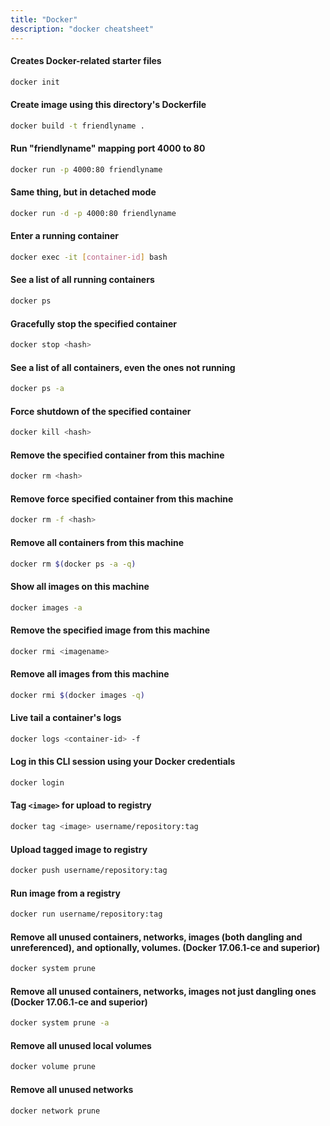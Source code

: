 ```yaml
---
title: "Docker"
description: "docker cheatsheet"
---
```



<RollButton />

#### Creates Docker-related starter files

```bash
docker init
```

#### Create image using this directory's Dockerfile

```bash
docker build -t friendlyname .
```

#### Run "friendlyname" mapping port 4000 to 80

```bash
docker run -p 4000:80 friendlyname
```

#### Same thing, but in detached mode

```bash
docker run -d -p 4000:80 friendlyname
```

#### Enter a running container

```bash
docker exec -it [container-id] bash
```

#### See a list of all running containers

```bash
docker ps
```

#### Gracefully stop the specified container

```bash
docker stop <hash>
```

#### See a list of all containers, even the ones not running

```bash
docker ps -a
```

#### Force shutdown of the specified container

```bash
docker kill <hash>
```

#### Remove the specified container from this machine

```bash
docker rm <hash>
```

#### Remove force specified container from this machine

```bash
docker rm -f <hash>
```

#### Remove all containers from this machine

```bash
docker rm $(docker ps -a -q)
```

#### Show all images on this machine

```bash
docker images -a
```

#### Remove the specified image from this machine

```bash
docker rmi <imagename>
```

#### Remove all images from this machine

```bash
docker rmi $(docker images -q)
```

#### Live tail a container's logs

```bash
docker logs <container-id> -f
```

#### Log in this CLI session using your Docker credentials

```bash
docker login
```

#### Tag `<image>` for upload to registry

```bash
docker tag <image> username/repository:tag
```

#### Upload tagged image to registry

```bash
docker push username/repository:tag
```

#### Run image from a registry

```bash
docker run username/repository:tag
```

#### Remove all unused containers, networks, images (both dangling and unreferenced), and optionally, volumes. (Docker 17.06.1-ce and superior)

```bash
docker system prune
```

#### Remove all unused containers, networks, images not just dangling ones (Docker 17.06.1-ce and superior)

```bash
docker system prune -a
```

#### Remove all unused local volumes

```bash
docker volume prune
```

#### Remove all unused networks

```bash
docker network prune
```
